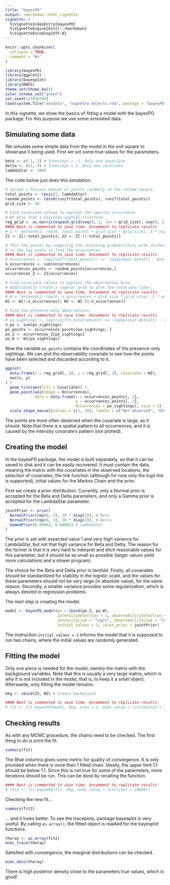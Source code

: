 ```yaml
---
title: "bayesPO"
output: rmarkdown::html_vignette
vignette: >
  %\VignetteIndexEntry{bayesPO}
  %\VignetteEngine{knitr::rmarkdown}
  %\VignetteEncoding{UTF-8}
---
```


```r
knitr::opts_chunk$set(
  collapse = TRUE,
  comment = "#>"
)
```

```r
library(bayesPO)
library(ggplot2)
library(bayesplot)
library(MASS)
theme_set(theme_bw())
color_scheme_set("green")
set.seed(123456789)
load(system.file("extdata", "vignette_objects.rda", package = "bayesPO"), verbose = TRUE)
```

In this vignette, we show the basics of fitting a model with the bayesPO package. For this purpose we use some simulated data.

## Simulating some data

We simulate some simple data from the model in the unit square to showcase it being used. First we set some true values for the parameters.

```r
beta <- c(-1, 2) # Intercept = -1. Only one covariate
delta <- c(3, 4) # Intercept = 3. Only one covariate
lambdaStar <- 1000
```

The code below just does this simulation.

```r
# Spread a Poisson amount of points randomly in the random square.
total_points <- rpois(1, lambdaStar)
random_points <- cbind(runif(total_points), runif(total_points))
grid_size <- 50

# Find covariate values to explain the species occurrence.
# We give them a Gaussian spatial structure.
reg_grid <- as.matrix(expand.grid(seq(0, 1, len = grid_size), seq(0, 1, len = grid_size)))
#### Next is commented to save time. Uncomment to replicate results
# Z <- mvrnorm(1, rep(0, total_points + grid_size * grid_size), 3 * exp(-as.matrix(dist(rbind(random_points, reg_grid))) / 0.2))
Z1 <- Z[1:total_points]; Z2 <- Z[-(1:total_points)]

# Thin the points by comparing the retaining probabilities with uniforms
# in the log scale to find the occurrences
#### Next is commented to save time. Uncomment to replicate results
# occurrences <- log(runif(total_points)) <= -log1p(exp(-beta[1] - beta[2] * Z1))
n_occurrences <- sum(occurrences)
occurrences_points <- random_points[occurrences,]
occurrences_Z <- Z1[occurrences]

# Find covariate values to explain the observation bias.
# Additionally create a regular grid to plot the covariate later.
#### Next is commented to save time. Uncomment to replicate results
# W <- mvrnorm(1, rep(0, n_occurrences + grid_size * grid_size), 2 * exp(-as.matrix(dist(rbind(occurrences_points, reg_grid))) / 0.3))
W1 <- W[1:n_occurrences]; W2 <- W[-(1:n_occurrences)]

# Find the presence-only observations.
#### Next is commented to save time. Uncomment to replicate results
# po_sightings <- log(runif(n_occurrences)) <= -log1p(exp(-delta[1] - delta[2] * W1))
n_po <- sum(po_sightings)
po_points <- occurrences_points[po_sightings, ]
po_Z <- occurrences_Z[po_sightings]
po_W <- W1[po_sightings]
```

Now the variable `po_points` contains the coordinates of the presence-only sightings. We can plot the observability covariate to see how the points have been selected and discarded according to it.

```r
ggplot(
  data.frame(x = reg_grid[, 1], y = reg_grid[, 2], Covariate = W2),
  aes(x, y)
) +
  geom_tile(aes(fill = Covariate)) +
  geom_point(aes(shape = Occurrences),
             data = data.frame(x = occurrences_points[, 1],
                               y = occurrences_points[, 2],
                               Occurrences = po_sightings), size = 1) +
  scale_shape_manual(values = c(1, 19), labels = c("Not observed", "Observed"))
```

The points are more often observed when the covariate is large, as it should. Note that there is a spatial pattern to all occurrences, and it is caused by the intensity covariate's pattern (not plotted).

## Creating the model

In the bayesPO package, the model is built separately, so that it can be saved to disk and it can be easily recovered. It must contain the data, meaning the matrix with the covariates in the observed locations, the selection of covariates, the link function (although for now only the logit link is supported), initial values for the Markov Chain and the prior.

First we create a prior distribution. Currently, only a Normal prior is accepted for the Beta and Delta parameters, and only a Gamma prior is accepted for the LambdaStar parameter.

```r
jointPrior <- prior(
  NormalPrior(rep(0, 2), 10 * diag(2)), # Beta
  NormalPrior(rep(0, 2), 10 * diag(2)), # Delta
  GammaPrior(0.00001, 0.00001) # LambdaStar
)
```

The prior is set with expected value 1 and very high variance for LambdaStar, but not that high variance for Beta and Delta. The reason for the former is that it is very hard to interpret and elicit reasonable values for this parameter, but it should be as small as possible (larger values yield more calculations and a slower program).

The choice for the Beta and Delta prior is twofold. Firstly, all covariates should be standardized for stability in the logistic scale, and the values for these parameters should not be very large (in absolute value), for the same reason. Secondly, a smaller variance provides some regularization, which is always desired in regression problems.

The next step is creating the model.

```r
model <- bayesPO_model(po = cbind(po_Z, po_W),
                       intensitySelection = 1, observabilitySelection = 2,
                       intensityLink = "logit", observabilityLink = "logit",
                       initial_values = 2, joint_prior = jointPrior)
```

The instruction `initial_values = 2` informs the model that it is supposed to run two chains, where the initial values are randomly generated.

## Fitting the model

Only one piece is needed for the model, namely the matrix with the background variables. Note that this is usually a very large matrix, which is why it is not included in the model, that is, to keep it a small object. Afterwards, only fitting the model remains.

```r
bkg <- cbind(Z2, W2) # Create background

#### Next is commented to save time. Uncomment to replicate results
# fit <- fit_bayesPO(model, bkg, area = 1, mcmc_setup = list(burnin = 1000, iter = 2000))
```

## Checking results

As with any MCMC procedure, the chains need to be checked. The first thing to do is print the fit.

```r
summary(fit)
```

The Rhat columns gives some metric for quality of convergence. It is only provided when there is more than 1 fitted chain. Ideally, the upper limit CI should be below 1.1. Since this is not true for some of the parameters, more iterations should be run. This can be done by recalling the function.

```r
#### Next is commented to save time. Uncomment to replicate results
# fit2 <- fit_bayesPO(fit, bkg, mcmc_setup = list(iter = 10000))
```

Checking the new fit...

```r
summary(fit2)
```

... and it looks better. To see the traceplots, package bayesplot is very useful. By calling `as.array()`, the fitted object is readied for the bayesplot functions.

```r
theray <- as.array(fit2)
mcmc_trace(theray)
```

Satisfied with convergence, the marginal distributions can be checked.

```r
mcmc_dens(theray)
```

There is high posterior density close to the parameters true values, which is good!
